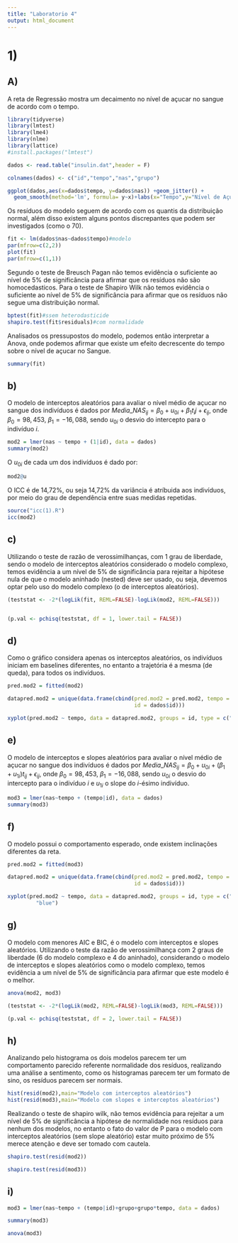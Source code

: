 ```yaml
---
title: "Laboratorio 4"
output: html_document
---
```


# 1)

## A)

A reta de Regressão mostra um decaimento no nível de açucar no sangue de acordo com o tempo.

```r
library(tidyverse)
library(lmtest)
library(lme4)
library(nlme)
library(lattice)
#install.packages("lmtest")

dados <- read.table("insulin.dat",header = F)

colnames(dados) <- c("id","tempo","nas","grupo")

ggplot(dados,aes(x=dados$tempo, y=dados$nas)) +geom_jitter() + 
  geom_smooth(method='lm', formula= y~x)+labs(x="Tempo",y="Nível de Açucar no Sangue")
```

Os resíduos do modelo seguem de acordo com os quantis da distribuição normal, além disso existem alguns pontos discrepantes que podem ser investigados (como o 70).

```r


fit <- lm(dados$nas~dados$tempo)#modelo
par(mfrow=c(2,2))
plot(fit)
par(mfrow=c(1,1))

```

Segundo o teste de Breusch Pagan não temos evidência o suficiente ao nível de 5% de significância para afirmar que os resíduos não são homocedasticos. Para o teste de Shapiro Wilk não temos evidência o suficiente ao nível de 5% de significância para afirmar que os resíduos não segue uma distribuição normal.

```r
bptest(fit)#ssem heterodasticide
shapiro.test(fit$residuals)#com normalidade
```

Analisados os pressupostos do modelo, podemos então interpretar a Anova, onde podemos afirmar que existe um efeito decrescente do tempo sobre o nível de açucar no Sangue.

```r
summary(fit)
```


## b)

O modelo de interceptos aleatórios para avaliar o nível médio de açucar no sangue dos indivíduos é dados por $Media\_NAS_{ij}=\beta_0+u_{0i}+\beta_1t_ij+\epsilon_{ij}$, onde $\beta_0=98,453$, $\beta_1=-16,088$, sendo $u_{0i}$ o desvio do intercepto para o indivíduo $i$. 

```r
mod2 = lmer(nas ~ tempo + (1|id), data = dados)
summary(mod2)

```

O $u_{0i}$ de cada um dos indivíduos é dado por: 

```r
mod2@u
```


O ICC é de 14,72%, ou seja 14,72% da variância é atríbuida aos indivíduos, por meio do grau de dependência entre suas medidas repetidas.

```r
source("icc(1).R")
icc(mod2)
```


## c)

Utilizando o teste de razão de verossimilhanças, com 1 grau de liberdade, sendo o modelo de interceptos aleatórios considerado o modelo complexo, temos evidência a um nível de 5% de significância para rejeitar a hipótese nula de que o modelo aninhado (nested) deve ser usado, ou seja, devemos optar pelo uso do modelo complexo (o de interceptos aleatórios).

```r


(teststat <- -2*(logLik(fit, REML=FALSE)-logLik(mod2, REML=FALSE)))


(p.val <- pchisq(teststat, df = 1, lower.tail = FALSE))

```



## d)

Como o gráfico considera apenas os interceptos aleatórios, os indivíduos iniciam em baselines diferentes, no entanto a trajetória é a mesma (de queda), para todos os indivíduos.

```r


pred.mod2 = fitted(mod2)

datapred.mod2 = unique(data.frame(cbind(pred.mod2 = pred.mod2, tempo = dados$tempo,
                                        id = dados$id)))

xyplot(pred.mod2 ~ tempo, data = datapred.mod2, groups = id, type = c("p", "l"), col =rainbow(252,alpha=0.5,))

```



## e)


O modelo de interceptos e slopes aleatórios para avaliar o nível médio de açucar no sangue dos indivíduos é dados por $Media\_NAS_{ij}=\beta_0+u_{0i}+(\beta_1+u_{1i})t_{ij}+\epsilon_{ij}$, onde $\beta_0=98,453$, $\beta_1=-16,088$, sendo $u_{0i}$ o desvio do intercepto para o indivíduo $i$ e $u_{1i}$ o slope do $i$-ésimo indivíduo. 

```r

mod3 = lmer(nas~tempo + (tempo|id), data = dados)
summary(mod3)

```



## f)

O modelo possui o comportamento esperado, onde existem inclinações diferentes da reta.

```r

pred.mod2 = fitted(mod3)

datapred.mod2 = unique(data.frame(cbind(pred.mod2 = pred.mod2, tempo = dados$tempo,
                                        id = dados$id)))

xyplot(pred.mod2 ~ tempo, data = datapred.mod2, groups = id, type = c("p", "l"), col =
         "blue")

```



## g)

O modelo com menores AIC e BIC, é o modelo com interceptos e slopes aleatórios. Utilizando o teste da razão de verossimilhança com 2 graus de liberdade (6 do modelo complexo e 4 do aninhado), considerando o modelo de interceptos e slopes aleatórios como o modelo complexo, temos evidência a um nível de 5% de significância para afirmar que este modelo é o melhor.

```r

anova(mod2, mod3)

(teststat <- -2*(logLik(mod2, REML=FALSE)-logLik(mod3, REML=FALSE)))

(p.val <- pchisq(teststat, df = 2, lower.tail = FALSE))

```



## h)

Analizando pelo histograma os dois modelos parecem ter um comportamento parecido referente normalidade dos resíduos, realizando uma análise a sentimento, como os histogramas parecem ter um formato de sino, os resíduos parecem ser normais.

```r
hist(resid(mod2),main="Modelo com interceptos aleatórios")
hist(resid(mod3),main="Modelo com slopes e interceptos aleatórios")
```


Realizando o teste de shapiro wilk, não temos evidência para rejeitar a um nível de 5% de significância a hipótese de normalidade nos resíduos para nenhum dos modelos, no entanto o fato do valor de P para o modelo com interceptos aleatórios (sem slope aleatório) estar muito próximo de 5% merece atenção e deve ser tomado com cautela.

```r
shapiro.test(resid(mod2))

shapiro.test(resid(mod3))
```


## i)


```r
mod3 = lmer(nas~tempo + (tempo|id)+grupo+grupo*tempo, data = dados)

summary(mod3)

anova(mod3)
```
